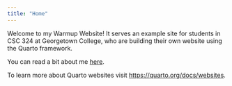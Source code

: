 ```yaml
---
title: "Home"
---
```


Welcome to my Warmup Website!  It serves an example site for students in CSC 324 at Georgetown College, who are building their own website using the Quarto framework.

You can read a bit about me [here](about.html).

To learn more about Quarto websites visit <https://quarto.org/docs/websites>.